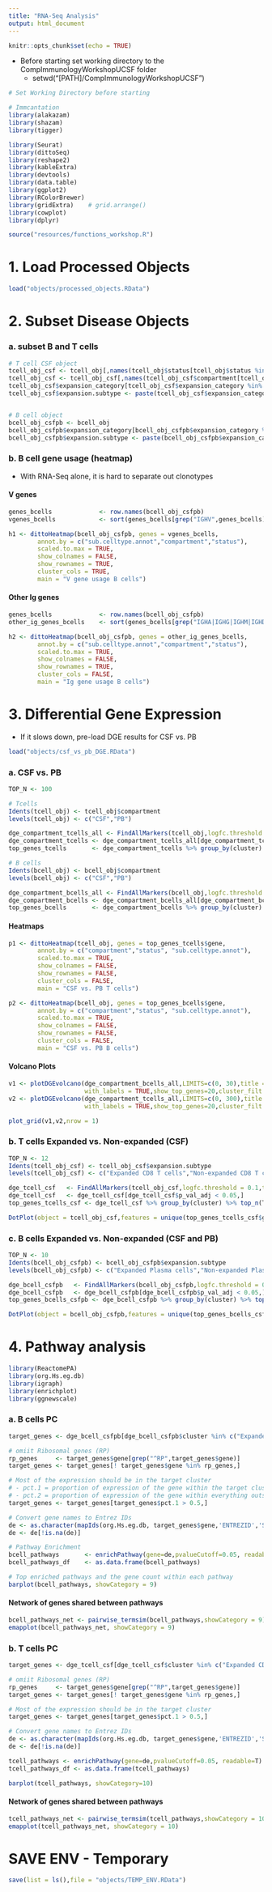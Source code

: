 ```yaml
---
title: "RNA-Seq Analysis"
output: html_document
---
```


```r
knitr::opts_chunk$set(echo = TRUE)
```


* Before starting set working directory to the CompImmunologyWorkshopUCSF folder
  * setwd("[PATH]/CompImmunologyWorkshopUCSF")

```r
# Set Working Directory before starting

# Immcantation
library(alakazam)
library(shazam)
library(tigger)

library(Seurat)
library(dittoSeq)
library(reshape2)
library(kableExtra)
library(devtools)
library(data.table)
library(ggplot2)
library(RColorBrewer)
library(gridExtra)    # grid.arrange()
library(cowplot)
library(dplyr)

source("resources/functions_workshop.R")
```


# 1. Load Processed Objects
```r
load("objects/processed_objects.RData")
```


# 2. Subset Disease Objects

### a. subset B and T cells
```r
# T cell CSF object
tcell_obj_csf <- tcell_obj[,names(tcell_obj$status[tcell_obj$status %in% "Disease"])]
tcell_obj_csf <- tcell_obj_csf[,names(tcell_obj_csf$compartment[tcell_obj_csf$compartment %in% "CSF"])]
tcell_obj_csf$expansion_category[tcell_obj_csf$expansion_category %in% c("High","Moderate")] <- "Expanded"
tcell_obj_csf$expansion.subtype <- paste(tcell_obj_csf$expansion_category,tcell_obj_csf$sub.celltype.annot)


# B cell object
bcell_obj_csfpb <- bcell_obj
bcell_obj_csfpb$expansion_category[bcell_obj_csfpb$expansion_category %in% c("High","Moderate")] <- "Expanded"
bcell_obj_csfpb$expansion.subtype <- paste(bcell_obj_csfpb$expansion_category,bcell_obj_csfpb$sub.celltype.annot)
```

### b. B cell gene usage (heatmap)

* With RNA-Seq alone, it is hard to separate out clonotypes

#### V genes
```r
genes_bcells             <- row.names(bcell_obj_csfpb)
vgenes_bcells            <- sort(genes_bcells[grep("IGHV",genes_bcells)])

h1 <- dittoHeatmap(bcell_obj_csfpb, genes = vgenes_bcells,
        annot.by = c("sub.celltype.annot","compartment","status"),
        scaled.to.max = TRUE,
        show_colnames = FALSE,
        show_rownames = TRUE,
        cluster_cols = TRUE,
        main = "V gene usage B cells")

```

#### Other Ig genes
```r
genes_bcells             <- row.names(bcell_obj_csfpb)
other_ig_genes_bcells    <- sort(genes_bcells[grep("IGHA|IGHG|IGHM|IGHD",genes_bcells)])

h2 <- dittoHeatmap(bcell_obj_csfpb, genes = other_ig_genes_bcells,
        annot.by = c("sub.celltype.annot","compartment","status"),
        scaled.to.max = TRUE,
        show_colnames = FALSE,
        show_rownames = TRUE,
        cluster_cols = FALSE,
        main = "Ig gene usage B cells")

```



# 3. Differential Gene Expression

* If it slows down, pre-load DGE results for CSF vs. PB
```r
load("objects/csf_vs_pb_DGE.RData")
```

### a. CSF vs. PB
```r
TOP_N <- 100

# Tcells
Idents(tcell_obj) <- tcell_obj$compartment
levels(tcell_obj) <- c("CSF","PB")

dge_compartment_tcells_all <- FindAllMarkers(tcell_obj,logfc.threshold = 0.0,test.use = "wilcox")
dge_compartment_tcells <- dge_compartment_tcells_all[dge_compartment_tcells_all$p_val_adj < 0.05,]
top_genes_tcells       <- dge_compartment_tcells %>% group_by(cluster) %>% top_n(TOP_N, avg_log2FC)

# B cells
Idents(bcell_obj) <- bcell_obj$compartment
levels(bcell_obj) <- c("CSF","PB")

dge_compartment_bcells_all <- FindAllMarkers(bcell_obj,logfc.threshold = 0.0,test.use = "wilcox")
dge_compartment_bcells <- dge_compartment_bcells_all[dge_compartment_bcells_all$p_val_adj < 0.05,]
top_genes_bcells       <- dge_compartment_bcells %>% group_by(cluster) %>% top_n(TOP_N, avg_log2FC)
```

#### Heatmaps

```r
p1 <- dittoHeatmap(tcell_obj, genes = top_genes_tcells$gene,
        annot.by = c("compartment","status", "sub.celltype.annot"),
        scaled.to.max = TRUE,
        show_colnames = FALSE,
        show_rownames = FALSE,
        cluster_cols = FALSE,
        main = "CSF vs. PB T cells")
```

```r
p2 <- dittoHeatmap(bcell_obj, genes = top_genes_bcells$gene,
        annot.by = c("compartment","status", "sub.celltype.annot"),
        scaled.to.max = TRUE,
        show_colnames = FALSE,
        show_rownames = FALSE,
        cluster_cols = FALSE,
        main = "CSF vs. PB B cells")
```

#### Volcano Plots

```r
v1 <- plotDGEvolcano(dge_compartment_bcells_all,LIMITS=c(0, 30),title = "B cell DGE CSF vs. PB",
                     with_labels = TRUE,show_top_genes=20,cluster_filt = "CSF")
v2 <- plotDGEvolcano(dge_compartment_tcells_all,LIMITS=c(0, 300),title = "T cell DGE CSF vs. PB",
                     with_labels = TRUE,show_top_genes=20,cluster_filt = "CSF")

plot_grid(v1,v2,nrow = 1)
```


### b. T cells Expanded vs. Non-expanded (CSF)
```r
TOP_N <- 12
Idents(tcell_obj_csf) <- tcell_obj_csf$expansion.subtype
levels(tcell_obj_csf) <- c("Expanded CD8 T cells","Non-expanded CD8 T cells","Expanded CD4 T cells","Non-expanded CD4 T cells")

dge_tcell_csf   <- FindAllMarkers(tcell_obj_csf,logfc.threshold = 0.1,test.use = "wilcox")
dge_tcell_csf   <- dge_tcell_csf[dge_tcell_csf$p_val_adj < 0.05,]
top_genes_tcells_csf <- dge_tcell_csf %>% group_by(cluster) %>% top_n(TOP_N, avg_log2FC)

DotPlot(object = tcell_obj_csf,features = unique(top_genes_tcells_csf$gene)) + theme(axis.text.x = element_text(angle = 90, hjust=1)) + ggtitle("T cells CSF High vs. Non-Expanded") + coord_flip()
```




### c. B cells Expanded vs. Non-expanded (CSF and PB)
```r
TOP_N <- 10
Idents(bcell_obj_csfpb) <- bcell_obj_csfpb$expansion.subtype
levels(bcell_obj_csfpb) <- c("Expanded Plasma cells","Non-expanded Plasma cells","Expanded Memory B-cells","Non-expanded Memory B-cells","Expanded Naive B-cells","Non-expanded Naive B-cells")

dge_bcell_csfpb   <- FindAllMarkers(bcell_obj_csfpb,logfc.threshold = 0.1,test.use = "wilcox")
dge_bcell_csfpb   <- dge_bcell_csfpb[dge_bcell_csfpb$p_val_adj < 0.05,]
top_genes_bcells_csfpb <- dge_bcell_csfpb %>% group_by(cluster) %>% top_n(TOP_N, avg_log2FC)

DotPlot(object = bcell_obj_csfpb,features = unique(top_genes_bcells_csfpb$gene)) + theme(axis.text.x = element_text(angle = 90, hjust=1)) + ggtitle("B cells CSF High vs. Non-Expanded") + coord_flip()
```

# 4. Pathway analysis

```r
library(ReactomePA)
library(org.Hs.eg.db)
library(igraph)
library(enrichplot)
library(ggnewscale)
```

### a. B cells PC
```r
target_genes <- dge_bcell_csfpb[dge_bcell_csfpb$cluster %in% c("Expanded Plasma cells","Non-expanded Plasma cells"),]

# omiit Ribosomal genes (RP)
rp_genes     <- target_genes$gene[grep("^RP",target_genes$gene)]
target_genes <- target_genes[! target_genes$gene %in% rp_genes,]

# Most of the expression should be in the target cluster
# - pct.1 = proportion of expression of the gene within the target cluster group
# - pct.2 = proportion of expression of the gene within everything outside the target cluster
target_genes <- target_genes[target_genes$pct.1 > 0.5,]

# Convert gene names to Entrez IDs
de <- as.character(mapIds(org.Hs.eg.db, target_genes$gene,'ENTREZID','SYMBOL'))
de <- de[!is.na(de)]

# Pathway Enrichment
bcell_pathways       <- enrichPathway(gene=de,pvalueCutoff=0.05, readable=T)
bcell_pathways_df    <- as.data.frame(bcell_pathways)

# Top enriched pathways and the gene count within each pathway
barplot(bcell_pathways, showCategory = 9)
```

#### Network of genes shared between pathways
```r
bcell_pathways_net <- pairwise_termsim(bcell_pathways,showCategory = 9)
emapplot(bcell_pathways_net, showCategory = 9)
```

### b. T cells PC
```r
target_genes <- dge_tcell_csf[dge_tcell_csf$cluster %in% c("Expanded CD8 T cells","Non-expanded CD8 T cells"),]

# omiit Ribosomal genes (RP)
rp_genes     <- target_genes$gene[grep("^RP",target_genes$gene)]
target_genes <- target_genes[! target_genes$gene %in% rp_genes,]

# Most of the expression should be in the target cluster
target_genes <- target_genes[target_genes$pct.1 > 0.5,]

# Convert gene names to Entrez IDs
de <- as.character(mapIds(org.Hs.eg.db, target_genes$gene,'ENTREZID','SYMBOL'))
de <- de[!is.na(de)]

tcell_pathways <- enrichPathway(gene=de,pvalueCutoff=0.05, readable=T)
tcell_pathways_df <- as.data.frame(tcell_pathways)

barplot(tcell_pathways, showCategory=10)
```

#### Network of genes shared between pathways
```r
tcell_pathways_net <- pairwise_termsim(tcell_pathways,showCategory = 10)
emapplot(tcell_pathways_net, showCategory = 10)
```


# SAVE ENV - Temporary
```r
save(list = ls(),file = "objects/TEMP_ENV.RData")
```
